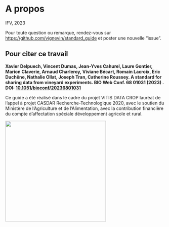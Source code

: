 # A propos {.unnumbered}

IFV, 2023


Pour toute question ou remarque, rendez-vous sur <https://github.com/vignevin/standard_guide> et poster une nouvelle "issue".

::: callout-note
## Pour citer ce travail

**Xavier Delpuech, Vincent Dumas, Jean-Yves Cahurel, Laure Gontier, Marion Claverie, Arnaud Charleroy, Viviane Bécart, Romain Lacroix, Eric Duchêne, Nathalie Ollat, Joseph Tran, Catherine Roussey. A standard for sharing data from vineyard experiments. BIO Web Conf. 68 01031 (2023) . DOI: [10.1051/bioconf/20236801031](https://doi.org/10.1051/bioconf/20236801031)**
:::


Ce guide a été réalisé dans le cadre du projet VITIS DATA CROP lauréat de l'appel à projet CASDAR Recherche-Technologique 2020, avec le soutien du Ministère de l'Agriculture et de l'Alimentation, avec la contribution financière du compte d'affectation spéciale développement agricole et rural.

![](LogoCASDAR.png){fig-align="center" width="318"}
